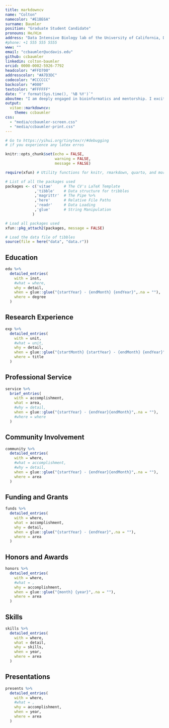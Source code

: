 ```yaml
---
title: markdowncv
name: "Colton"
namecolor: "#E1BE6A"
surname: Baumler
position: "Graduate Student Candidate"
pronouns: He/Him
address: "Data Intensive Biology lab of the University of California, Davis"
#phone: +1 555 555 5555
www: ""
email: "ccbaumler@ucdavis.edu"
github: ccbaumler
linkedin: colton-baumler
orcid: 0000-0002-5926-7792
headcolor: "#FFD700"
addresscolor: "#A7D3DC"
codecolor: "#CCCCCC"
backcolor: "#000"
textcolor: "#FFFFFF"
date: "`r format(Sys.time(), '%B %Y')`"
aboutme: "I am deeply engaged in bioinformatics and mentorship. I excitedly wrangle data, craft software, and create dynamic mentorship opportunities."
output:
  vitae::markdowncv:
    theme: ccbaumler
css:
  - "media/ccbaumler-screen.css"
  - "media/ccbaumler-print.css"
---
```


```r
# Go to https://yihui.org/tinytex/r/#debugging
# if you experience any latex erros

knitr::opts_chunk$set(echo = FALSE,
                      warning = FALSE,
                      message = FALSE)

require(xfun) # Utility functions for knitr, rmarkdown, quarto, and more.

# List of all the packages used
packages <- c('vitae'     # The CV's LaTeX Template
             ,'tibble'    # Data structure for tribbles
             ,'magrittr'  # The Pipe %>%
             ,'here'      # Relative File Paths
             ,'readr'     # Data Loading
             ,'glue'      # String Manipulation
            )

# Load all packages used
xfun::pkg_attach2(packages, message = FALSE)

# Load the data file of tibbles
source(file = here("data", "data.r"))

```


## Education

```r

edu %>%
  detailed_entries(
    with = inst,
    #what = where,
    why = detail,
    when = glue::glue("{startYear} - {endMonth} {endYear}",.na = ""),
    where = degree
  )

```

## Research Experience

```r

exp %>%
  detailed_entries(
    with = unit,
    #what = unit,
    why = detail,
    when = glue::glue("{startMonth} {startYear} - {endMonth} {endYear}",.na = ""),
    where = title
  )

```

## Professional Service

```r

service %>%
  brief_entries(
    with = accomplishment,
    what = area,
    #why = detail,
    when = glue::glue("{startYear} - {endYear}{endMonth}",.na = ""),
    #where = where
  )

```

## Community Involvement

```r

community %>%
  detailed_entries(
    with = where,
    #what = accomplishment,
    #why = detail,
    when = glue::glue("{startYear} - {endYear}{endMonth}",.na = ""),
    where = area
  )

```

## Funding and Grants

```r

funds %>%
  detailed_entries(
    with = where,
    what = accomplishment,
    why = detail,
    when = glue::glue("{startYear} - {endYear}",.na = ""),
    where = area
  )

```

## Honors and Awards

```r

honors %>%
  detailed_entries(
    with = where,
    #what = ,
    why = accomplishment,
    when = glue::glue("{month} {year}",.na = ""),
    where = area
  )

```

## Skills

```r

skills %>%
  detailed_entries(
    with = where,
    what = detail,
    why = skills,
    when = year,
    where = area
  )

```

## Presentations

```r

presents %>%
  detailed_entries(
    with = where,
    #what = ,
    why = accomplishment,
    when = year,
    where = area
  )

```
